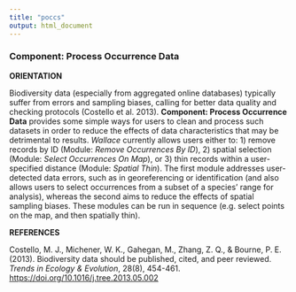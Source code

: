 ---
title: "poccs"
output: html_document
---

### **Component: Process Occurrence Data**

**ORIENTATION**

Biodiversity data (especially from aggregated online databases) typically suffer from errors and sampling biases, calling for better data quality and checking protocols (Costello et al. 2013). **Component: Process Occurrence Data** provides some simple ways for users to clean and process such datasets in order to reduce the effects of data characteristics that may be detrimental to results. *Wallace* currently allows users either to: 1) remove records by ID (Module: *Remove Occurrences By ID*), 2) spatial selection (Module: *Select Occurrences On Map*), or 3) thin records within a user-specified distance (Module: *Spatial Thin*).  The first module addresses user-detected data errors, such as in georeferencing or identification (and also allows users to select occurrences from a subset of a species' range for analysis), whereas the second aims to reduce the effects of spatial sampling biases. These modules can be run in sequence (e.g. select points on the map, and then spatially thin).

**REFERENCES**

Costello, M. J., Michener, W. K., Gahegan, M., Zhang, Z. Q., & Bourne, P. E. (2013). Biodiversity data should be published, cited, and peer reviewed. *Trends in Ecology & Evolution*, 28(8), 454-461. <a href="https://doi.org/10.1016/j.tree.2013.05.002" target="_blank">https://doi.org/10.1016/j.tree.2013.05.002</a>
